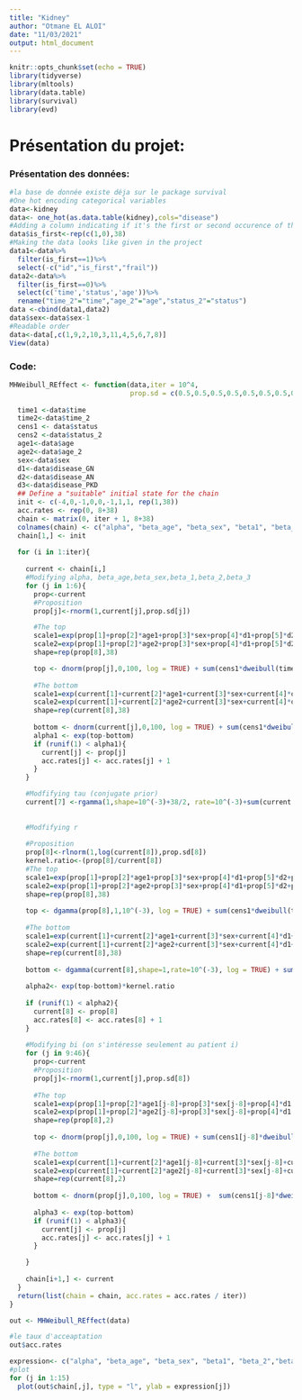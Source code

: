 ```yaml
---
title: "Kidney"
author: "Otmane EL ALOI"
date: "11/03/2021"
output: html_document
---
```


```r
knitr::opts_chunk$set(echo = TRUE)
library(tidyverse)
library(mltools)
library(data.table)
library(survival)
library(evd)
```

# Présentation du projet:

### Présentation des données:

```r
#la base de donnée existe déja sur le package survival 
#One hot encoding categorical variables 
data<-kidney
data<- one_hot(as.data.table(kidney),cols="disease")
#Adding a column indicating if it's the first or second occurence of the disease
data$is_first<-rep(c(1,0),38)
#Making the data looks like given in the project 
data1<-data%>%
  filter(is_first==1)%>%
  select(-c("id","is_first","frail"))
data2<-data%>%
  filter(is_first==0)%>%
  select(c('time','status','age'))%>%
  rename("time_2"="time","age_2"="age","status_2"="status")
data <-cbind(data1,data2)
data$sex<-data$sex-1
#Readable order 
data<-data[,c(1,9,2,10,3,11,4,5,6,7,8)]
View(data)
```

### Code:

```r
MHWeibull_REffect <- function(data,iter = 10^4,
                              prop.sd = c(0.5,0.5,0.5,0.5,0.5,0.5,0.5,0.5)){
  
  time1 <-data$time
  time2<-data$time_2
  cens1 <- data$status
  cens2 <-data$status_2
  age1<-data$age
  age2<-data$age_2
  sex<-data$sex
  d1<-data$disease_GN
  d2<-data$disease_AN
  d3<-data$disease_PKD
  ## Define a "suitable" initial state for the chain
  init <- c(-4,0,-1,0,0,-1,1,1, rep(1,38))
  acc.rates <- rep(0, 8+38)
  chain <- matrix(0, iter + 1, 8+38)
  colnames(chain) <- c("alpha", "beta_age", "beta_sex", "beta1", "beta_2","beta3", "tau", "r", paste("b", 1:38, sep =""))
  chain[1,] <- init
  
  for (i in 1:iter){
    
    current <- chain[i,]
    #Modifying alpha, beta_age,beta_sex,beta_1,beta_2,beta_3
    for (j in 1:6){
      prop<-current
      #Proposition
      prop[j]<-rnorm(1,current[j],prop.sd[j])

      #The top 
      scale1=exp(prop[1]+prop[2]*age1+prop[3]*sex+prop[4]*d1+prop[5]*d2+prop[6]*d3+prop[9:46])
      scale2=exp(prop[1]+prop[2]*age2+prop[3]*sex+prop[4]*d1+prop[5]*d2+prop[6]*d3+prop[9:46])   
      shape=rep(prop[8],38)

      top <- dnorm(prop[j],0,100, log = TRUE) + sum(cens1*dweibull(time1,shape=shape,scale=scale1, log=TRUE))+sum(cens2*dweibull(time2,shape=shape,scale=scale2, log=TRUE))+sum((1-cens1)*pweibull(time1,shape=shape,scale=scale1, log=TRUE, lower.tail = FALSE))+sum((1-cens2)*pweibull(time2,shape=shape,scale=scale2, log=TRUE, lower.tail = FALSE))
      
      #The bottom
      scale1=exp(current[1]+current[2]*age1+current[3]*sex+current[4]*d1+current[5]*d2+current[6]*d3+current[9:46])
      scale2=exp(current[1]+current[2]*age2+current[3]*sex+current[4]*d1+current[5]*d2+current[6]*d3+current[9:46])
      shape=rep(current[8],38)
      
      bottom <- dnorm(current[j],0,100, log = TRUE) + sum(cens1*dweibull(time1,shape=shape,scale=scale1, log=TRUE))+sum(cens2*dweibull(time2,shape=shape,scale=scale2, log=TRUE))+sum((1-cens1)*pweibull(time1,shape=shape,scale=scale1, log=TRUE, lower.tail = FALSE))+sum((1-cens2)*pweibull(time2,shape=shape,scale=scale2, log=TRUE, lower.tail = FALSE))
      alpha1 <- exp(top-bottom)
      if (runif(1) < alpha1){
        current[j] <- prop[j]
        acc.rates[j] <- acc.rates[j] + 1
      }
    }

    #Modfifying tau (conjugate prior)
    current[7] <-rgamma(1,shape=10^(-3)+38/2, rate=10^(-3)+sum(current[9:46]^2)/2)
    
    
    #Modfifying r
    
    #Proposition
    prop[8]<-rlnorm(1,log(current[8]),prop.sd[8])
    kernel.ratio<-(prop[8]/current[8])
    #The top 
    scale1=exp(prop[1]+prop[2]*age1+prop[3]*sex+prop[4]*d1+prop[5]*d2+prop[6]*d3+prop[9:46])
    scale2=exp(prop[1]+prop[2]*age2+prop[3]*sex+prop[4]*d1+prop[5]*d2+prop[6]*d3+prop[9:46])
    shape=rep(prop[8],38)
    
    top <- dgamma(prop[8],1,10^(-3), log = TRUE) + sum(cens1*dweibull(time1,shape=shape,scale=scale1, log=TRUE))+sum(cens2*dweibull(time2,shape=shape,scale=scale2, log=TRUE))+sum((1-cens1)*pweibull(time1,shape=shape,scale=scale1, log=TRUE, lower.tail = FALSE))+sum((1-cens2)*pweibull(time2,shape=shape,scale=scale2, log=TRUE, lower.tail = FALSE))
    
    #The bottom
    scale1=exp(current[1]+current[2]*age1+current[3]*sex+current[4]*d1+current[5]*d2+current[6]*d3+current[9:46])
    scale2=exp(current[1]+current[2]*age2+current[3]*sex+current[4]*d1+current[5]*d2+current[6]*d3+current[9:46])
    shape=rep(current[8],38)
    
    bottom <- dgamma(current[8],shape=1,rate=10^(-3), log = TRUE) + sum(cens1*dweibull(time1,shape=shape,scale=scale1, log=TRUE))+sum(cens2*dweibull(time2,shape=shape,scale=scale2, log=TRUE))+sum((1-cens1)*pweibull(time1,shape=shape,scale=scale1, log=TRUE, lower.tail = FALSE))+sum((1-cens2)*pweibull(time2,shape=shape,scale=scale2, log=TRUE, lower.tail = FALSE))
  
    alpha2<- exp(top-bottom)*kernel.ratio
  
    if (runif(1) < alpha2){
      current[8] <- prop[8]
      acc.rates[8] <- acc.rates[8] + 1
    }
  
    #Modifying bi (on s'intéresse seulement au patient i)
    for (j in 9:46){
      prop<-current
      #Proposition
      prop[j]<-rnorm(1,current[j],prop.sd[8])
      
      #The top 
      scale1=exp(prop[1]+prop[2]*age1[j-8]+prop[3]*sex[j-8]+prop[4]*d1[j-8]+prop[5]*d2[j-8]+prop[6]*d3[j-8]+prop[j])
      scale2=exp(prop[1]+prop[2]*age2[j-8]+prop[3]*sex[j-8]+prop[4]*d1[j-8]+prop[5]*d2[j-8]+prop[6]*d3[j-8]+prop[j])   
      shape=rep(prop[8],2)
      
      top <- dnorm(prop[j],0,100, log = TRUE) + sum(cens1[j-8]*dweibull(time1[j-8],shape=shape,scale=scale1, log=TRUE))+sum(cens2[j-8]*dweibull(time2[j-8],shape=shape,scale=scale2, log=TRUE))+sum((1-cens1[j-8])*pweibull(time1[j-8],shape=shape,scale=scale1, log=TRUE, lower.tail = FALSE))+sum((1-cens2[j-8])*pweibull(time2[j-8],shape=shape,scale=scale2, log=TRUE, lower.tail = FALSE))
      
      #The bottom
      scale1=exp(current[1]+current[2]*age1[j-8]+current[3]*sex[j-8]+current[4]*d1[j-8]+current[5]*d2[j-8]+current[6]*d3[j-8]+current[j])
      scale2=exp(current[1]+current[2]*age2[j-8]+current[3]*sex[j-8]+current[4]*d1[j-8]+current[5]*d2[j-8]+current[6]*d3[j-8]+current[j])
      shape=rep(current[8],2)
      
      bottom <- dnorm(prop[j],0,100, log = TRUE) +  sum(cens1[j-8]*dweibull(time1[j-8],shape=shape,scale=scale1, log=TRUE))+sum(cens2[j-8]*dweibull(time2[j-8],shape=shape,scale=scale2, log=TRUE))+sum((1-cens1[j-8])*pweibull(time1[j-8],shape=shape,scale=scale1, log=TRUE, lower.tail = FALSE))+sum((1-cens2[j-8])*pweibull(time2[j-8],shape=shape,scale=scale2, log=TRUE, lower.tail = FALSE))
      
      alpha3 <- exp(top-bottom)
      if (runif(1) < alpha3){
        current[j] <- prop[j]
        acc.rates[j] <- acc.rates[j] + 1
      }

    }
    
    chain[i+1,] <- current
  }
  return(list(chain = chain, acc.rates = acc.rates / iter))
}
```

```r
out <- MHWeibull_REffect(data)
```

```r
#le taux d'acceaptation
out$acc.rates


```

```r
expression<- c("alpha", "beta_age", "beta_sex", "beta1", "beta_2","beta3", "tau", "r")
#plot
for (j in 1:15)
  plot(out$chain[,j], type = "l", ylab = expression[j])
```
